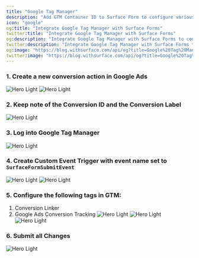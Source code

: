 ```yaml
---
title: "Google Tag Manager"
description: "Add GTM Container ID to Surface Form to configure various marketing tags from a single place."
icon: "google"
og:title: "Integrate Google Tag Manager with Surface Forms"
twitter:title: "Integrate Google Tag Manager with Surface Forms"
og:description: "Integrate Google Tag Manager with Surface Forms to configure various marketing tags from a single place."
twitter:description: "Integrate Google Tag Manager with Surface Forms to configure various marketing tags from a single place."
og:image: "https://blog.withsurface.com/api/og?title=Google%20Tag%20Manager%20Integration"
twitter:image: "https://blog.withsurface.com/api/og?title=Google%20Tag%20Manager%20Integration"
---
```


### 1. Create a new conversion action in Google Ads

<Accordion title="Click to expand">
  <img className="block" src="/images/gtm/gtm_1.png" alt="Hero Light" />
  <img className="block" src="/images/gtm/gtm_2.png" alt="Hero Light" />
</Accordion>

### 2. Keep note of the Conversion ID and the Conversion Label

<Accordion title="Click to expand">
  <img className="block" src="/images/gtm/gtm_3.png" alt="Hero Light" />
</Accordion>

### 3. Log into Google Tag Manager

<Accordion title="Click to expand">
  <img className="block" src="/images/gtm/gtm_4.png" alt="Hero Light" />
</Accordion>

### 4. Create Custom Event Trigger with event name set to `SurfaceFormSubmitEvent`

<Accordion title="Click to expand">
  <img className="block" src="/images/gtm/gtm_5.png" alt="Hero Light" />
  <img className="block" src="/images/gtm/gtm_6.png" alt="Hero Light" />
</Accordion>

### 5. Configure the following tags in GTM:

1. Conversion Linker
2. Google Ads Conversion Tracking
   <Accordion title="Click to expand">
     <Tabs>
       <Tab title="Conversion Linker">
         <img className="block" src="/images/gtm/gtm_8.png" alt="Hero Light" />
         <img className="block" src="/images/gtm/gtm_10.png" alt="Hero Light" />
       </Tab>
       <Tab title="Google Ads Conversion Tracking">
         <img className="block" src="/images/gtm/gtm_9.png" alt="Hero Light" />
       </Tab>
     </Tabs>
   </Accordion>

### 6. Submit all Changes

<Accordion title="Click to expand">
  <img className="block" src="/images/gtm/gtm_11.png" alt="Hero Light" />
</Accordion>
